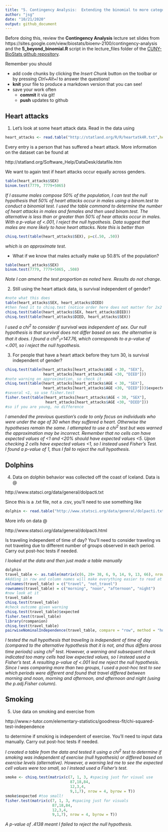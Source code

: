 ```yaml
---
title: "5. Contingency Analysis:  Extending the binomial to more categories"
author: "jsg"
date: "10/21/2020"
output: github_document
---
```

Before doing this, review the **Contingency Analysis** lecture set slides from 
https://sites.google.com/view/biostats/bioenv-2100/contingency-analysis and
the  **5_beyond_binomial.R** script in the lecture_files folder of the
[CUNY-BioStats github repository](https://github.com/jsgosnell/CUNY-BioStats).

Remember you should

* add code chunks by clicking the *Insert Chunk* button on the toolbar or by
pressing *Ctrl+Alt+I* to answer the questions!
* **knit** your file to produce a markdown version that you can see!
* save your work often 
  * **commit** it via git!
  * **push** updates to github

## Heart attacks 

1. Let’s look at some heart attack data.  Read in the data using
```r
heart_attacks <- read.table("http://statland.org/R/R/heartatk4R.txt",header=T)
```
Every entry is a person that has suffered a heart attack. More information on the dataset can be found at

http://statland.org/Software_Help/DataDesk/datafile.htm 

We want to again test if heart attacks occur equally across genders.
```r
table(heart_attacks$SEX)
binom.test(7779, 7779+5065)
```
*If I assume males compose 50% of the population, I can test the null hypothesis that 
50% of heart attacks occur in males using a binom.test to conduct a binomial test.
I used the table command 
to determine the number of heart attacks in males and
females and then used binom.test.  The alternative is less than or greater than 50% of
hear attacks occur in males. With a p-value of <.001, I reject the null hypothesis.
Data suggest that males are more likely to have heart attacks. Note this is better than* 
```r
chisq.test(table(heart_attacks$SEX), p=c(.50, .50))
```
*which is an approximate test*.

* What if we know that males actually make up 50.8% of the population?

```r
table(heart_attacks$SEX)
binom.test(7779, 7779+5065, .508)
```
*Note I can amend the test proportion as noted here.  Results do not change.*

2. Still using the heart attack data, is survival independent of gender?
```r
#note what this does
table(heart_attacks$SEX, heart_attacks$DIED)
#then feed it to chisq.test (notice order here does not matter for 2x2 table)
chisq.test(table(heart_attacks$SEX, heart_attacks$DIED))
chisq.test(table(heart_attacks$DIED, heart_attacks$SEX))

```
*I used a chi^2^ to consider if survival was independent of sex. Our null 
hypothesis is that survival does not differ based on sex. the alternative is that
it does. I found a
chi^2^~1~=147.76, which corresponds to a p-value of <.001, so i reject the null
hypothesis.*


3. For people that have a heart attack before they turn 30, is survival independent of gender?

```r
chisq.test(table(heart_attacks[heart_attacks$AGE < 30, "SEX"], 
                 heart_attacks[heart_attacks$AGE <30, "DIED"]))
#note warning on approximation, so check it
chisq.test(table(heart_attacks[heart_attacks$AGE < 30, "SEX"], 
                 heart_attacks[heart_attacks$AGE <30, "DIED"]))$expected
#several <1, so use fisher.test
fisher.test(table(heart_attacks[heart_attacks$AGE < 30, "SEX"], 
                  heart_attacks[heart_attacks$AGE <30, "DIED"]))
#so if you are young, no difference
```
*I amended the previous question's code to only focus on individuals who were under 
the age of 30 when they suffered a heart. Otherwise the hypotheses remain the same.
I attempted to use a chi^2^ test but was warned the approximation may be incorrect.
Remember that no cells can have expected values of <1 and <20% should have expected
values <5.  Upon checking 2 cells have expected values <1, so I instead used Fisher's Test.  
I found a p-value of 1, thus I fail to reject the null hypothesis.*


## Dolphins

4. Data on dolphin behavior was collected off the coast of Iceland. Data is @

http://www.statsci.org/data/general/dolpacti.txt

Since this is a .txt file, not a .csv, you’ll need to use something like

```r
dolphin <- read.table("http://www.statsci.org/data/general/dolpacti.txt", sep="", header = T)
```

More info on data @ 

http://www.statsci.org/data/general/dolpacti.html

Is traveling independent of time of day?  You’ll need to consider
traveling vs not traveling due to different number of groups observed
in each period.  Carry out post-hoc tests if needed.

*I looked at the data and then just made a table manually*

```r
dolphin
travel_table <- as.table(matrix(c(6, 28+ 38, 6, 9, 14, 9, 13, 66), nrow = 4, byrow = T))
#Adding in row and column names will make everything easier to read at end.
colnames(travel_table) = c("travel", "not_travel")
rownames(travel_table) = c("morning", "noon", "afternoon", "night")
#now look at it
travel_table
chisq.test(travel_table)
#check outcome given warning
chisq.test(travel_table)$expected
fisher.test(travel_table)
library(rcompanion)
chisq.test(travel_table)
pairwiseNominalIndependence(travel_table, compare = "row", method = "holm")
```
*I tested the null hypothesis that traveling is independent of time of day (compared
 to the alternative hypothesis that it is not, and thus differs aross time periods)
 using chi^2^ test. However, a warning and subsequent check indicated too many 
 cells had low expected values, so I instead used a Fisher's test. A resulting p-value 
 of <.001 led me reject the null hypothesis. Since I was comparing more than two 
 groups, I used a post-hoc test to see which periods were different and found that travel differed between morning and noon, morning and afternoon, and afternoon and night 
(using the p.adj.Fisher column).*
 
 

## Smoking

5. Use data on smoking and exercise from

http://www.r-tutor.com/elementary-statistics/goodness-fit/chi-squared-test-independence

to determine if smoking is independent of exercise. You’ll need to input data manually.  Carry out post-hoc tests if needed.

*I created a table from the data and tested it using a chi^2^ test to determine 
if smoking was independent of exercise (null hypothesis) or differed based on exercise
levels (alternative). However, a warning led me to see the expected cell values were 
too small, so I instead used a Fisher's test.*

```r
smoke <- chisq.test(matrix(c(7, 1, 3, #spacing just for visual use
                             87,18,84,
                             12,3,4,
                             9,1,7), nrow = 4, byrow = T))
smoke$expected #too small!
fisher.test(matrix(c(7, 1, 3, #spacing just for visuals
                     87,18,84,
                     12,3,4,
                     9,1,7), nrow = 4, byrow = T))
```
*A p-value of .4138 meant I failed to reject the null hypothesis.*

